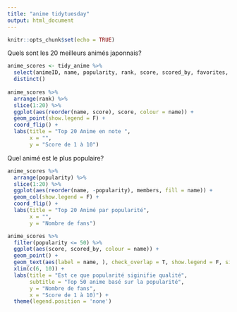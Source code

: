 ```yaml
---
title: "anime tidytuesday"
output: html_document
---
```


```r
knitr::opts_chunk$set(echo = TRUE)
```





Quels sont les 20 meilleurs animés japonnais?

```r
anime_scores <- tidy_anime %>% 
  select(animeID, name, popularity, rank, score, scored_by, favorites, members) %>% 
  distinct()
  
anime_scores %>% 
  arrange(rank) %>% 
  slice(1:20) %>% 
  ggplot(aes(reorder(name, score), score, colour = name)) + 
  geom_point(show.legend = F) + 
  coord_flip() + 
  labs(title = "Top 20 Anime en note ",
       x = "",
       y = "Score de 1 à 10")
```


Quel animé est le plus populaire?
```r
anime_scores %>%
  arrange(popularity) %>%
  slice(1:20) %>%
  ggplot(aes(reorder(name, -popularity), members, fill = name)) +
  geom_col(show.legend = F) +
  coord_flip() +
  labs(title = "Top 20 Animé par popularité", 
       x = "", 
       y = "Nombre de fans")
```

```r
anime_scores %>% 
  filter(popularity <= 50) %>%
  ggplot(aes(score, scored_by, colour = name)) + 
  geom_point() + 
  geom_text(aes(label = name, ), check_overlap = T, show.legend = F, size = 3, hjust = 1) + 
  xlim(c(6, 10)) +
  labs(title = "Est ce que popularité siginifie qualité", 
       subtitle = "Top 50 anime basé sur la popularité",
       y = "Nombre de fans",
       x = "Score de 1 à 10)") + 
  theme(legend.position = 'none')
```






